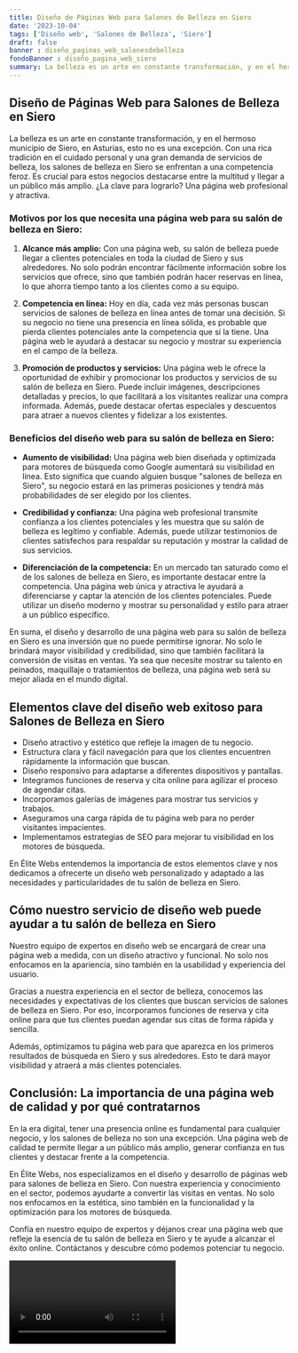 ```yaml
---
title: Diseño de Páginas Web para Salones de Belleza en Siero
date: '2023-10-04'
tags: ['Diseño web', 'Salones de Belleza', 'Siero']
draft: false
banner : diseño_paginas_web_salonesdebelleza
fondoBanner : diseño_pagina_web_siero
summary: La belleza es un arte en constante transformación, y en el hermoso municipio de Siero, en Asturias, esto no es una excepción. Con una rica tradición en el cuidado personal y una gran demanda de servicios de belleza, los salones de belleza en Siero se enfrentan a una competencia feroz. Es crucial para estos negocios destacarse entre la multitud y llegar a un público más amplio. ¿La clave para lograrlo? Una página web profesional y atractiva.
---
```


## Diseño de Páginas Web para Salones de Belleza en Siero

La belleza es un arte en constante transformación, y en el hermoso municipio de Siero, en Asturias, esto no es una excepción. Con una rica tradición en el cuidado personal y una gran demanda de servicios de belleza, los salones de belleza en Siero se enfrentan a una competencia feroz. Es crucial para estos negocios destacarse entre la multitud y llegar a un público más amplio. ¿La clave para lograrlo? Una página web profesional y atractiva.

### Motivos por los que necesita una página web para su salón de belleza en Siero:

1. **Alcance más amplio:** Con una página web, su salón de belleza puede llegar a clientes potenciales en toda la ciudad de Siero y sus alrededores. No solo podrán encontrar fácilmente información sobre los servicios que ofrece, sino que también podrán hacer reservas en línea, lo que ahorra tiempo tanto a los clientes como a su equipo. 

2. **Competencia en línea:** Hoy en día, cada vez más personas buscan servicios de salones de belleza en línea antes de tomar una decisión. Si su negocio no tiene una presencia en línea sólida, es probable que pierda clientes potenciales ante la competencia que sí la tiene. Una página web le ayudará a destacar su negocio y mostrar su experiencia en el campo de la belleza.

3. **Promoción de productos y servicios:** Una página web le ofrece la oportunidad de exhibir y promocionar los productos y servicios de su salón de belleza en Siero. Puede incluir imágenes, descripciones detalladas y precios, lo que facilitará a los visitantes realizar una compra informada. Además, puede destacar ofertas especiales y descuentos para atraer a nuevos clientes y fidelizar a los existentes.

### Beneficios del diseño web para su salón de belleza en Siero:

- **Aumento de visibilidad:** Una página web bien diseñada y optimizada para motores de búsqueda como Google aumentará su visibilidad en línea. Esto significa que cuando alguien busque "salones de belleza en Siero", su negocio estará en las primeras posiciones y tendrá más probabilidades de ser elegido por los clientes.

- **Credibilidad y confianza:** Una página web profesional transmite confianza a los clientes potenciales y les muestra que su salón de belleza es legítimo y confiable. Además, puede utilizar testimonios de clientes satisfechos para respaldar su reputación y mostrar la calidad de sus servicios.

- **Diferenciación de la competencia:** En un mercado tan saturado como el de los salones de belleza en Siero, es importante destacar entre la competencia. Una página web única y atractiva le ayudará a diferenciarse y captar la atención de los clientes potenciales. Puede utilizar un diseño moderno y mostrar su personalidad y estilo para atraer a un público específico.

En suma, el diseño y desarrollo de una página web para su salón de belleza en Siero es una inversión que no puede permitirse ignorar. No solo le brindará mayor visibilidad y credibilidad, sino que también facilitará la conversión de visitas en ventas. Ya sea que necesite mostrar su talento en peinados, maquillaje o tratamientos de belleza, una página web será su mejor aliada en el mundo digital.

<GifSeo />

<Cta />

## Elementos clave del diseño web exitoso para Salones de Belleza en Siero

- Diseño atractivo y estético que refleje la imagen de tu negocio.
- Estructura clara y fácil navegación para que los clientes encuentren rápidamente la información que buscan.
- Diseño responsivo para adaptarse a diferentes dispositivos y pantallas.
- Integramos funciones de reserva y cita online para agilizar el proceso de agendar citas.
- Incorporamos galerías de imágenes para mostrar tus servicios y trabajos.
- Aseguramos una carga rápida de tu página web para no perder visitantes impacientes.
- Implementamos estrategias de SEO para mejorar tu visibilidad en los motores de búsqueda.

En Élite Webs entendemos la importancia de estos elementos clave y nos dedicamos a ofrecerte un diseño web personalizado y adaptado a las necesidades y particularidades de tu salón de belleza en Siero.

## Cómo nuestro servicio de diseño web puede ayudar a tu salón de belleza en Siero

Nuestro equipo de expertos en diseño web se encargará de crear una página web a medida, con un diseño atractivo y funcional. No solo nos enfocamos en la apariencia, sino también en la usabilidad y experiencia del usuario.

Gracias a nuestra experiencia en el sector de belleza, conocemos las necesidades y expectativas de los clientes que buscan servicios de salones de belleza en Siero. Por eso, incorporamos funciones de reserva y cita online para que tus clientes puedan agendar sus citas de forma rápida y sencilla.

Además, optimizamos tu página web para que aparezca en los primeros resultados de búsqueda en Siero y sus alrededores. Esto te dará mayor visibilidad y atraerá a más clientes potenciales.

## Conclusión: La importancia de una página web de calidad y por qué contratarnos

En la era digital, tener una presencia online es fundamental para cualquier negocio, y los salones de belleza no son una excepción. Una página web de calidad te permite llegar a un público más amplio, generar confianza en tus clientes y destacar frente a la competencia.

En Élite Webs, nos especializamos en el diseño y desarrollo de páginas web para salones de belleza en Siero. Con nuestra experiencia y conocimiento en el sector, podemos ayudarte a convertir las visitas en ventas. No solo nos enfocamos en la estética, sino también en la funcionalidad y la optimización para los motores de búsqueda.

Confía en nuestro equipo de expertos y déjanos crear una página web que refleje la esencia de tu salón de belleza en Siero y te ayude a alcanzar el éxito online. Contáctanos y descubre cómo podemos potenciar tu negocio.

<Video />

<CtaBot job='Salones de Belleza' city='Siero'/>

<Gmaps query='Siero+españa+maps' />